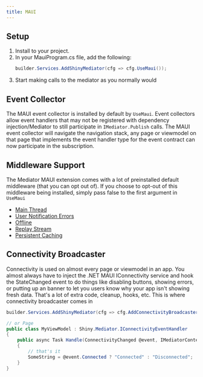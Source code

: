 ```yaml
---
title: MAUI
---
```


## Setup
1. Install <NugetBadge name="Shiny.Mediator.Maui" showLabel={true} /> to your project.
2. In your MauiProgram.cs file, add the following:
   ```csharp
   builder.Services.AddShinyMediator(cfg => cfg.UseMaui());
   ```
3. Start making calls to the mediator as you normally would 


## Event Collector
The MAUI event collector is installed by default by `UseMaui`.  Event collectors allow event handlers that may not be registered with dependency injection/Mediator
to still participate in `IMediator.Publish` calls.  The MAUI event collector will navigate the navigation stack, any page or viewmodel on that page that implements
the event handler type for the event contract can now participate in the subscription.


## Middleware Support
The Mediator MAUI extension comes with a lot of preinstalled default middleware (that you can opt out of).  If you choose to opt-out of this middleware being installed,
simply pass false to the first argument in `UseMaui`

* [Main Thread](/mediator/middleware/mainthread)
* [User Notification Errors](/mediator/exceptionhandlers)
* [Offline](/mediator/middleware/offline)
* [Replay Stream](/mediator/middleware/replay)
* [Persistent Caching](/mediator/middleware/caching)

## Connectivity Broadcaster
Connectivity is used on almost every page or viewmodel in an app.  You almost always have to inject the .NET MAUI IConnectivity service and hook the StateChanged event
to do things like disabling buttons, showing errors, or putting up an banner to let you users know why your app isn't showing fresh data.  That's a lot of extra
code, cleanup, hooks, etc.  This is where connectivity broadcaster comes in

```csharp
builder.Services.AddShinyMediator(cfg => cfg.AddConnectivityBroadcaster());

// or Page
public class MyViewModel : Shiny.Mediator.IConnectivityEventHandler
{
    public async Task Handle(ConnectivityChanged @event, IMediatorContext context, CancellationToken ct)
    {
        // that's it
        SomeString = @event.Connected ? "Connected" : "Disconnected";
    }        
}
```